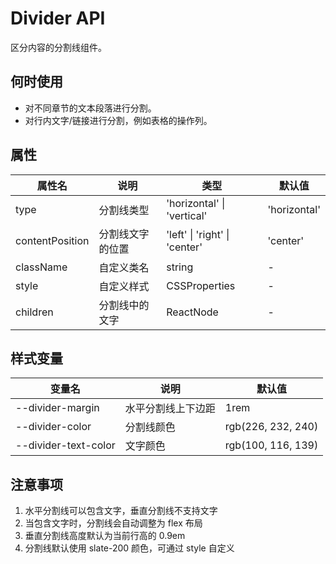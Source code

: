 
<Meta title="通用组件/Divider/文档" />

# Divider API

区分内容的分割线组件。

## 何时使用

- 对不同章节的文本段落进行分割。
- 对行内文字/链接进行分割，例如表格的操作列。

## 属性

<table className="min-w-full border-collapse">
  <thead>
    <tr>
      <th className="border p-2 bg-slate-50">属性名</th>
      <th className="border p-2 bg-slate-50">说明</th>
      <th className="border p-2 bg-slate-50">类型</th>
      <th className="border p-2 bg-slate-50">默认值</th>
    </tr>
  </thead>
  <tbody>
    <tr>
      <td className="border p-2">type</td>
      <td className="border p-2">分割线类型</td>
      <td className="border p-2 font-mono text-sm">
        'horizontal' | 'vertical'
      </td>
      <td className="border p-2 font-mono text-sm">'horizontal'</td>
    </tr>
    <tr>
      <td className="border p-2">contentPosition</td>
      <td className="border p-2">分割线文字的位置</td>
      <td className="border p-2 font-mono text-sm">
        'left' | 'right' | 'center'
      </td>
      <td className="border p-2 font-mono text-sm">'center'</td>
    </tr>
    <tr>
      <td className="border p-2">className</td>
      <td className="border p-2">自定义类名</td>
      <td className="border p-2 font-mono text-sm">string</td>
      <td className="border p-2">-</td>
    </tr>
    <tr>
      <td className="border p-2">style</td>
      <td className="border p-2">自定义样式</td>
      <td className="border p-2 font-mono text-sm">CSSProperties</td>
      <td className="border p-2">-</td>
    </tr>
    <tr>
      <td className="border p-2">children</td>
      <td className="border p-2">分割线中的文字</td>
      <td className="border p-2 font-mono text-sm">ReactNode</td>
      <td className="border p-2">-</td>
    </tr>
  </tbody>
</table>

## 样式变量

<table className="min-w-full border-collapse">
  <thead>
    <tr>
      <th className="border p-2 bg-slate-50">变量名</th>
      <th className="border p-2 bg-slate-50">说明</th>
      <th className="border p-2 bg-slate-50">默认值</th>
    </tr>
  </thead>
  <tbody>
    <tr>
      <td className="border p-2 font-mono text-sm">--divider-margin</td>
      <td className="border p-2">水平分割线上下边距</td>
      <td className="border p-2 font-mono text-sm">1rem</td>
    </tr>
    <tr>
      <td className="border p-2 font-mono text-sm">--divider-color</td>
      <td className="border p-2">分割线颜色</td>
      <td className="border p-2 font-mono text-sm">rgb(226, 232, 240)</td>
    </tr>
    <tr>
      <td className="border p-2 font-mono text-sm">--divider-text-color</td>
      <td className="border p-2">文字颜色</td>
      <td className="border p-2 font-mono text-sm">rgb(100, 116, 139)</td>
    </tr>
  </tbody>
</table>

## 注意事项

1. 水平分割线可以包含文字，垂直分割线不支持文字
2. 当包含文字时，分割线会自动调整为 flex 布局
3. 垂直分割线高度默认为当前行高的 0.9em
4. 分割线默认使用 slate-200 颜色，可通过 style 自定义

